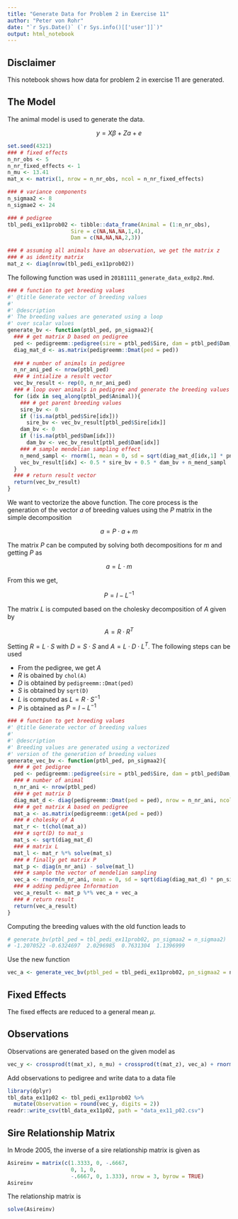 ```yaml
---
title: "Generate Data for Problem 2 in Exercise 11"
author: "Peter von Rohr"
date: "`r Sys.Date()` (`r Sys.info()[['user']]`)"
output: html_notebook
---
```



## Disclaimer
This notebook shows how data for problem 2 in exercise 11 are generated.


## The Model
The animal model is used to generate the data. 

$$y = X\beta + Za + e$$


```r
set.seed(4321)
### # fixed effects
n_nr_obs <- 5
n_nr_fixed_effects <- 1
n_mu <- 13.41
mat_x <- matrix(1, nrow = n_nr_obs, ncol = n_nr_fixed_effects)

### # variance components
n_sigmaa2 <- 8
n_sigmae2 <- 24

### # pedigree
tbl_pedi_ex11prob02 <- tibble::data_frame(Animal = (1:n_nr_obs),
                    Sire = c(NA,NA,NA,1,4),
                    Dam = c(NA,NA,NA,2,3))

### # assuming all animals have an observation, we get the matrix z
### # as identity matrix
mat_z <- diag(nrow(tbl_pedi_ex11prob02))
```

The following function was used in `20181111_generate_data_ex8p2.Rmd`. 

```r
### # function to get breeding values
#' @title Generate vector of breeding values 
#'
#' @description
#' The breeding values are generated using a loop
#' over scalar values
generate_bv <- function(ptbl_ped, pn_sigmaa2){
  ### # get matrix D based on pedigree
  ped <- pedigreemm::pedigree(sire = ptbl_ped$Sire, dam = ptbl_ped$Dam, label = as.character(ptbl_ped$Animal))
  diag_mat_d <- as.matrix(pedigreemm::Dmat(ped = ped))
  
  ### # number of animals in pedigree
  n_nr_ani_ped <- nrow(ptbl_ped)
  ### # intialize a result vector
  vec_bv_result <- rep(0, n_nr_ani_ped)
  ### # loop over animals in pedigree and generate the breeding values
  for (idx in seq_along(ptbl_ped$Animal)){
    ### # get parent breeding values
    sire_bv <- 0
    if (!is.na(ptbl_ped$Sire[idx]))
      sire_bv <- vec_bv_result[ptbl_ped$Sire[idx]]
    dam_bv <- 0
    if (!is.na(ptbl_ped$Dam[idx]))
      dam_bv <- vec_bv_result[ptbl_ped$Dam[idx]]
    ### # sample mendelian sampling effect
    n_mend_sampl <- rnorm(1, mean = 0, sd = sqrt(diag_mat_d[idx,1] * pn_sigmaa2))
    vec_bv_result[idx] <- 0.5 * sire_bv + 0.5 * dam_bv + n_mend_sampl
  }
  ### # return result vector
  return(vec_bv_result)
}

```

We want to vectorize the above function. The core process is the generation of the vector $a$ of breeding values using the $P$ matrix in the simple decomposition

$$a = P \cdot a + m$$

The matrix $P$ can be computed by solving both decompositions for $m$ and getting $P$ as

$$a = L \cdot m$$

From this we get, 

$$P = I - L^{-1}$$

The matrix $L$ is computed based on the cholesky decomposition of $A$ given by

$$A = R \cdot R^T$$

Setting $R = L \cdot S$ with $D = S \cdot S$ and $A = L \cdot D \cdot L^T$. The following steps can be used

* From the pedigree, we get $A$
* $R$ is obained by `chol(A)`
* $D$ is obtained by `pedigreemm::Dmat(ped)`
* $S$ is obtained by `sqrt(D)`
* $L$ is computed as $L = R \cdot S^{-1}$
* $P$ is obtained as $P = I - L^{-1}$


```r
### # function to get breeding values
#' @title Generate vector of breeding values 
#'
#' @description
#' Breeding values are generated using a vectorized 
#' version of the generation of breeding values
generate_vec_bv <- function(ptbl_ped, pn_sigmaa2){
  ### # get pedigree
  ped <- pedigreemm::pedigree(sire = ptbl_ped$Sire, dam = ptbl_ped$Dam, label = as.character(ptbl_ped$Animal))
  ### # number of animal
  n_nr_ani <- nrow(ptbl_ped)
  ### # get matrix D
  diag_mat_d <- diag(pedigreemm::Dmat(ped = ped), nrow = n_nr_ani, ncol = n_nr_ani)
  ### # get matrix A based on pedigree
  mat_a <- as.matrix(pedigreemm::getA(ped = ped))
  ### # cholesky of A
  mat_r <- t(chol(mat_a))
  ### # sqrt(D) to mat_s
  mat_s <- sqrt(diag_mat_d)
  ### # matrix L
  mat_l <- mat_r %*% solve(mat_s)
  ### # finally get matrix P
  mat_p <- diag(n_nr_ani) - solve(mat_l)
  ### # sample the vector of mendelian sampling
  vec_a <- rnorm(n_nr_ani, mean = 0, sd = sqrt(diag(diag_mat_d) * pn_sigmaa2))
  ### # adding pedigree Information
  vec_a_result <- mat_p %*% vec_a + vec_a
  ### # return result
  return(vec_a_result)
}
```

Computing the breeding values with the old function leads to

```r
# generate_bv(ptbl_ped = tbl_pedi_ex11prob02, pn_sigmaa2 = n_sigmaa2)
# -1.2070522 -0.6324697  2.0296985  0.7631304  1.1396999
```

Use the new function

```r
vec_a <- generate_vec_bv(ptbl_ped = tbl_pedi_ex11prob02, pn_sigmaa2 = n_sigmaa2)
```


## Fixed Effects
The fixed effects are reduced to a general mean $\mu$. 


## Observations
Observations are generated based on the given model as

```r
vec_y <- crossprod(t(mat_x), n_mu) + crossprod(t(mat_z), vec_a) + rnorm(n_nr_obs, mean = 0, sd = sqrt(n_sigmae2))
```

Add observations to pedigree and write data to a data file

```r
library(dplyr)
tbl_data_ex11p02 <- tbl_pedi_ex11prob02 %>%
  mutate(Observation = round(vec_y, digits = 2))
readr::write_csv(tbl_data_ex11p02, path = "data_ex11_p02.csv")
```

## Sire Relationship Matrix

In Mrode 2005, the inverse of a sire relationship matrix is given as

```r
Asireinv = matrix(c(1.3333, 0, -.6667,
                    0, 1, 0,
                    -.6667, 0, 1.333), nrow = 3, byrow = TRUE)
Asireinv
```

The relationship matrix is

```r
solve(Asireinv)
```

